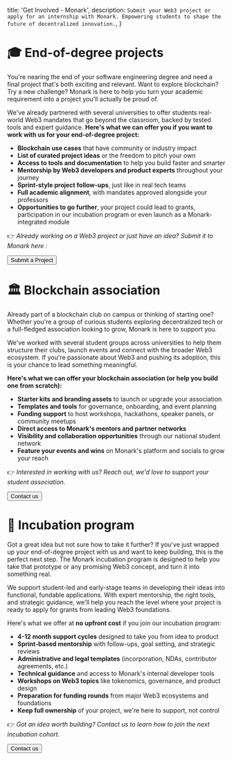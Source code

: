 
  title: 'Get Involved - Monark',
  description: `Submit your Web3 project or apply for an internship with Monark. Empowering students to shape the future of decentralized innovation.`,
}

# 🎓 End-of-degree projects

You're nearing the end of your software engineering degree and need a final project that's both exciting and relevant. Want to explore blockchain? Try a new challenge? Monark is here to help you turn your academic requirement into a project you'll actually be proud of. 

We've already partnered with several universities to offer students real-world Web3 mandates that go beyond the classroom, backed by tested tools and expert guidance. **Here's what we can offer you if you want to work with us for your end-of-degree project:**

- **Blockchain use cases** that have community or industry impact
- **List of curated project ideas** or the freedom to pitch your own
- **Access to tools and documentation** to help you build faster and smarter
- **Mentorship by Web3 developers and product experts** throughout your journey
- **Sprint-style project follow-ups**, just like in real tech teams
- **Full academic alignment**, with mandates approved alongside your professors
- **Opportunities to go further**, your project could lead to grants, participation in our incubation program or even launch as a Monark-integrated module

👉 _Already working on a Web3 project or just have an idea? Submit it to Monark here :_

<a href="https://docs.google.com/forms/d/e/1FAIpQLSemhNmABydhUM8pqyDh4TzSgludvQvEpeWLt0ePgd02aPVtiQ/viewform" target="_blank">
  <button>Submit a Project</button>
</a>

# 🏛 Blockchain association

Already part of a blockchain club on campus or thinking of starting one? Whether you're a group of curious students exploring decentralized tech or a full-fledged association looking to grow, Monark is here to support you. 

We've worked with several student groups across universities to help them structure their clubs, launch events and connect with the broader Web3 ecosystem. If you're passionate about Web3 and pushing its adoption, this is your chance to lead something meaningful.

**Here's what we can offer your blockchain association (or help you build one from scratch):**

- **Starter kits and branding assets** to launch or upgrade your association
- **Templates and tools** for governance, onboarding, and event planning
- **Funding support** to host workshops, hackathons, speaker panels, or community meetups
- **Direct access to Monark's mentors and partner networks**
- **Visibility and collaboration opportunities** through our national student network
- **Feature your events and wins** on Monark's platform and socials to grow your reach

👉 _Interested in working with us? Reach out, we'd love to support your student association._

<a href="https://docs.google.com/forms/d/e/1FAIpQLSc96NFI81dyBhoNKNHJOVjpgkTyXgaZH9_Elgy3-KSMsRxFhg/viewform" target="_blank">
  <button>Contact us</button>
</a>

# 🚀 Incubation program

Got a great idea but not sure how to take it further? If you've just wrapped up your end-of-degree project with us and want to keep building, this is the perfect next step. The Monark incubation program is designed to help you take that prototype or any promising Web3 concept, and turn it into something real. 

We support student-led and early-stage teams in developing their ideas into functional, fundable applications. With expert mentorship, the right tools, and strategic guidance, we'll help you reach the level where your project is ready to apply for grants from leading Web3 foundations.

Here's what we offer at **no upfront cost** if you join our incubation program:

- **4-12 month support cycles** designed to take you from idea to product
- **Sprint-based mentorship** with follow-ups, goal setting, and strategic reviews
- **Administrative and legal templates** (incorporation, NDAs, contributor agreements, etc.)
- **Technical guidance** and access to Monark's internal developer tools
- **Workshops on Web3 topics** like tokenomics, governance, and product design
- **Preparation for funding rounds** from major Web3 ecosystems and foundations
- **Keep full ownership** of your project, we're here to support, not control

👉 _Got an idea worth building? Contact us to learn how to join the next incubation cohort._

<a href="https://docs.google.com/forms/d/e/1FAIpQLSf-5q535E7t2Akovb_c5loItveqq6HNJP9-NDclmGqWrzzIxA/viewform" target="_blank">
  <button>Contact us</button>
</a>